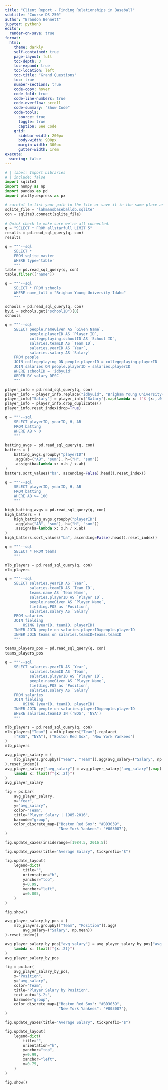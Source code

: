```yaml
---
title: "Client Report - Finding Relationships in Baseball"
subtitle: "Course DS 250"
author: "Brandon Bennett"
jupyter: python3
editor:
  render-on-save: true
format:
  html:
    theme: darkly
    self-contained: true
    page-layout: full
    toc-depth: 3
    toc-expand: true
    toc-location: left
    toc-title: "Grand Questions"
    toc: true
    number-sections: true
    code-copy: hover
    code-fold: true
    code-line-numbers: true
    code-overflow: scroll
    code-summary: "Show Code"
    code-tools:
      source: true
      toggle: true
      caption: See Code
    grid:
      sidebar-width: 200px
      body-width: 900px
      margin-width: 300px
      gutter-width: 1rem
execute: 
  warning: false    
---
```


```python
# | label: Import Libraries
# | include: false
import sqlite3
import numpy as np
import pandas as pd
import plotly.express as px
```

```python
# careful to list your path to the file or save it in the same place as your .qmd or .py file
sqlite_file = "lahmansbaseballdb.sqlite"
con = sqlite3.connect(sqlite_file)

# Quick check to make sure we're all connected.
q = "SELECT * FROM allstarfull LIMIT 5"
results = pd.read_sql_query(q, con)
results
```

```python
q = """--sql
    SELECT * 
    FROM sqlite_master 
    WHERE type='table'
    """
table = pd.read_sql_query(q, con)
table.filter(["name"])
```

```python
q = """--sql
    SELECT * FROM schools
    WHERE name_full = "Brigham Young University-Idaho"
    """

schools = pd.read_sql_query(q, con)
byui = schools.get("schoolID")[0]
schools
```

```python
q = """--sql
    SELECT people.nameGiven AS `Given Name`,
           people.playerID AS `Player ID`,
           collegeplaying.schoolID AS `School ID`,
           salaries.teamID AS `Team ID`,
           salaries.yearID AS `Year`,
           salaries.salary AS `Salary`
    FROM people
    JOIN collegeplaying ON people.playerID = collegeplaying.playerID
    JOIN salaries ON people.playerID = salaries.playerID
    WHERE schoolID = 'idbyuid'
    ORDER BY salary DESC
    """

player_info = pd.read_sql_query(q, con)
player_info = player_info.replace("idbyuid", "Brigham Young University-Idaho")
player_info["Salary"] = player_info["Salary"].map(lambda x: f"$ {x:,.0f}")
player_info = player_info.drop_duplicates()
player_info.reset_index(drop=True)

```

```python

q = """--sql
    SELECT playerID, yearID, H, AB
    FROM batting
    WHERE AB > 0
    """

batting_avgs = pd.read_sql_query(q, con)
batters = (
    batting_avgs.groupby("playerID")
    .agg(ab=("AB", "sum"), h=("H", "sum"))
    .assign(ba=lambda x: x.h / x.ab)
)
batters.sort_values("ba", ascending=False).head().reset_index()

```

```python

q = """--sql
    SELECT playerID, yearID, H, AB
    FROM batting
    WHERE AB >= 100
    """

high_batting_avgs = pd.read_sql_query(q, con)
high_batters = (
    high_batting_avgs.groupby("playerID")
    .agg(ab=("AB", "sum"), h=("H", "sum"))
    .assign(ba=lambda x: x.h / x.ab)
)
high_batters.sort_values("ba", ascending=False).head().reset_index()

```

```python

q = """--sql
    SELECT * FROM teams
    """

mlb_players = pd.read_sql_query(q, con)
mlb_players

```

```python

q = """--sql
    SELECT salaries.yearID AS `Year`, 
           salaries.teamID AS `Team ID`,
           teams.name AS `Team Name`,
           salaries.playerID AS `Player ID`, 
           people.nameGiven AS `Player Name`,
           fielding.POS as `Position`,
           salaries.salary AS `Salary`
    FROM salaries
    JOIN fielding
        USING (yearID, teamID, playerID)
    INNER JOIN people on salaries.playerID=people.playerID
    INNER JOIN teams on salaries.teamID=teams.teamID
    """

teams_players_pos = pd.read_sql_query(q, con)
teams_players_pos

```

```python

q = """--sql
    SELECT salaries.yearID AS `Year`,
           salaries.teamID AS `Team`,
           salaries.playerID AS `Player ID`,
           people.nameGiven AS `Player Name`,
           fielding.POS as `Position`,
           salaries.salary AS `Salary`
    FROM salaries
    JOIN fielding
        USING (yearID, teamID, playerID)
    INNER JOIN people on salaries.playerID=people.playerID
    WHERE salaries.teamID IN ('BOS', 'NYA')
    """

mlb_players = pd.read_sql_query(q, con)
mlb_players["Team"] = mlb_players["Team"].replace(
    ["BOS", "NYA"], ["Boston Red Sox", "New York Yankees"]
)
mlb_players

```

```python

avg_player_salary = (
    mlb_players.groupby(["Year", "Team"]).agg(avg_salary=("Salary", np.mean))
).reset_index()
avg_player_salary["avg_salary"] = avg_player_salary["avg_salary"].map(
    lambda x: float(f"{x:.2f}")
)
avg_player_salary

```

```python
fig = px.bar(
    avg_player_salary,
    x="Year",
    y="avg_salary",
    color="Team",
    title="Player Salary | 1985-2016",
    barmode="group",
    color_discrete_map={"Boston Red Sox": "#BD3039",
                        "New York Yankees": "#003087"},
)

fig.update_xaxes(insiderange=[1984.5, 2016.5])

fig.update_yaxes(title="Average Salary", tickprefix="$")

fig.update_layout(
    legend=dict(
        title="",
        orientation="h",
        yanchor="top",
        y=0.99,
        xanchor="left",
        x=0.005,
    )
)

fig.show()
```

```python
avg_player_salary_by_pos = (
    mlb_players.groupby(["Team", "Position"]).agg(
        avg_salary=("Salary", np.mean))
).reset_index()

avg_player_salary_by_pos["avg_salary"] = avg_player_salary_by_pos["avg_salary"].map(
    lambda x: float(f"{x:.2f}")
)
avg_player_salary_by_pos
```

```python
fig = px.bar(
    avg_player_salary_by_pos,
    x="Position",
    y="avg_salary",
    color="Team",
    title="Player Salary by Position",
    text_auto="$.2s",
    barmode="group",
    color_discrete_map={"Boston Red Sox": "#BD3039",
                        "New York Yankees": "#003087"},
)

fig.update_yaxes(title="Average Salary", tickprefix="$")

fig.update_layout(
    legend=dict(
        title="",
        orientation="h",
        yanchor="top",
        y=0.99,
        xanchor="left",
        x=0.75,
    )
)

fig.show()
```